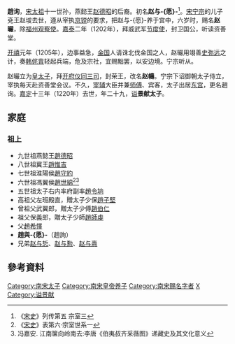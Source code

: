 '''趙询'''{{BD|1192年||1220年||catIdx=Z}}，[[宋太祖|宋太祖]]十一世孙，燕懿王[[赵德昭|赵德昭]]的后裔。初名'''赵与-{愿}-'''<ref>《[[宋史|宋史]]》列传第五 宗室三</ref>。[[宋宁宗|宋宁宗]]的儿子兗王赵埈去世，遵从宰执[[京镗|京镗]]的要求，把赵与-{愿}-养于宫中，六岁时，赐名'''赵曮'''，除[[福州|福州]][[观察使|观察使]]。[[嘉泰|嘉泰]]二年（1202年），拜威武军[[节度使|节度使]]，封卫国公，听读资善堂。

[[开禧|开禧]]元年（1205年），边事益急，[[金国|金国]]人请诛北伐金国之人，赵曮用翊善[[史弥远|史弥远]]之计，奏[[韩侂胄|韩侂胄]]轻起兵端，危及宗社，宜赐黜罢，以安边境。宁宗听从。

赵曮立为[[皇太子|皇太子]]，拜[[开府仪同三司|开府仪同三司]]，封荣王，改名'''赵幬'''。宁宗下诏御朝太子侍立，宰执每天赴资善堂会议。不久，[[宰辅|宰辅]]大臣并兼[[师傅|师傅]]、宾客，太子出居[[东宫|东宫]]，更名趙询。[[嘉定_(年号)|嘉定]]十三年（1220年）去世，年二十九，[[谥|谥]]'''景献太子'''。

==家庭==
===祖上===
*九世祖燕懿王[[趙德昭|趙德昭]]
*八世祖冀王[[趙惟吉|趙惟吉]]
*七世祖淮陽侯[[趙守約|趙守約]]
*六世祖馮翼侯[[趙世綿|趙世綿]]<ref>《[[宋史|宋史]]》表第六·宗室世系一</ref><ref>冯嘉安. 江南箧向岭南去:李唐《伯夷叔齐采薇图》递藏史及其文化意义</ref>
*五世祖太子右内率府副率[[趙令垧|趙令垧]]
*高祖父左班殿直，贈太子少保[[趙子堅|趙子堅]]
*曾祖父武翼郎，贈太子少傅[[趙伯仁|趙伯仁]]
*祖父保義郎，贈太子少師[[趙師虔|趙師虔]]
*父[[趙希懌|趙希懌]]
*'''趙與-{愿}-'''（趙詢）
*兄弟[[赵与悊|赵与悊]]、[[赵与懃|赵与懃]]、[[赵与㦞|赵与㦞]]

==參考資料==
{{reflist}}
{{宋宁宗皇室}}
[[Category:南宋太子|Category:南宋太子]]
[[Category:南宋皇帝养子|Category:南宋皇帝养子]]
[[Category:南宋赐名字者|Category:南宋赐名字者]]
[[Category:赵姓|X]]
[[Category:谥景献|Category:谥景献]]